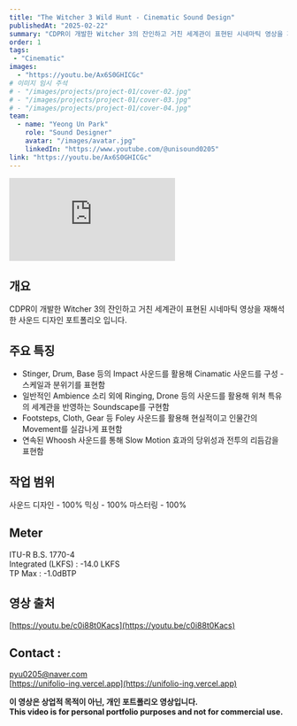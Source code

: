 ```yaml
---
title: "The Witcher 3 Wild Hunt - Cinematic Sound Design"
publishedAt: "2025-02-22"
summary: "CDPR이 개발한 Witcher 3의 잔인하고 거친 세계관이 표현된 시네마틱 영상을 재해석한 사운드 디자인 포트폴리오 입니다."
order: 1
tags:
 - "Cinematic"
images:
  - "https://youtu.be/Ax6S0GHICGc"
# 이미지 임시 주석
# - "/images/projects/project-01/cover-02.jpg"
# - "/images/projects/project-01/cover-03.jpg"
# - "/images/projects/project-01/cover-04.jpg"
team:
  - name: "Yeong Un Park"
    role: "Sound Designer"
    avatar: "/images/avatar.jpg"
    linkedIn: "https://www.youtube.com/@unisound0205"
link: "https://youtu.be/Ax6S0GHICGc"
---
```


<div style={{ position: "relative", paddingBottom: "56.25%", height: 0, overflow: "hidden" }}>
  <iframe
    src="https://www.youtube.com/embed/Ax6S0GHICGc?si=XkAa4pH-c7mj6uS8"
    style={{
      position: "absolute",
      top: 0,
      left: 0,
      width: "100%",
      height: "100%",
    }}
    frameborder="0"
    allow="accelerometer; autoplay; clipboard-write; encrypted-media; gyroscope; picture-in-picture"
    allowfullscreen
  ></iframe>
</div>

## 개요
CDPR이 개발한 Witcher 3의 잔인하고 거친 세계관이 표현된 시네마틱 영상을 재해석한 사운드 디자인 포트폴리오 입니다.

## 주요 특징
- Stinger, Drum, Base 등의 Impact 사운드를 활용해 Cinamatic 사운드를 구성 - 스케일과 분위기를 표현함
- 일반적인 Ambience 소리 외에 Ringing, Drone 등의 사운드를 활용해 위쳐 특유의 세계관을 반영하는 Soundscape를 구현함
- Footsteps, Cloth, Gear 등 Foley 사운드를 활용해 현실적이고 인물간의 Movement를 실감나게 표현함
- 연속된 Whoosh 사운드를 통해 Slow Motion 효과의 당위성과 전투의 리듬감을 표현함

## 작업 범위
사운드 디자인 - 100%
믹싱 - 100%
마스터링 - 100%

## Meter
ITU-R B.S. 1770-4<br/>
Integrated (LKFS) : -14.0 LKFS<br/>
TP Max : -1.0dBTP

## 영상 출처
[https://youtu.be/c0i88t0Kacs](https://youtu.be/c0i88t0Kacs)

## Contact :
pyu0205@naver.com<br/>
[https://unifolio-ing.vercel.app](https://unifolio-ing.vercel.app)

**이 영상은 상업적 목적이 아닌, 개인 포트폴리오 영상입니다.**<br/>
**This video is for personal portfolio purposes and not for commercial use.**